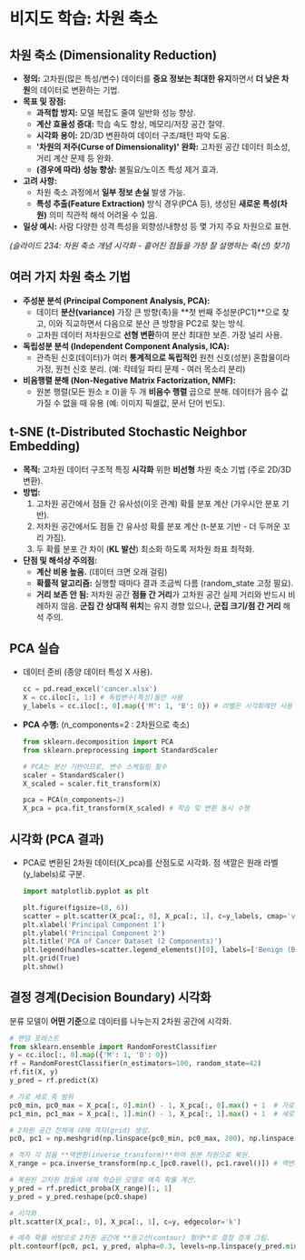 # 비지도 학습: 차원 축소

## 차원 축소 (Dimensionality Reduction)

*   **정의:** 고차원(많은 특성/변수) 데이터를 **중요 정보는 최대한 유지**하면서 **더 낮은 차원**의 데이터로 변환하는 기법.
*   **목표 및 장점:**
    *   **과적합 방지:** 모델 복잡도 줄여 일반화 성능 향상.
    *   **계산 효율성 증대:** 학습 속도 향상, 메모리/저장 공간 절약.
    *   **시각화 용이:** 2D/3D 변환하여 데이터 구조/패턴 파악 도움.
    *   **'차원의 저주(Curse of Dimensionality)' 완화:** 고차원 공간 데이터 희소성, 거리 계산 문제 등 완화.
    *   **(경우에 따라) 성능 향상:** 불필요/노이즈 특성 제거 효과.
*   **고려 사항:**
    *   차원 축소 과정에서 **일부 정보 손실** 발생 가능.
    *   **특성 추출(Feature Extraction)** 방식 경우(PCA 등), 생성된 **새로운 특성(차원)** 의미 직관적 해석 어려울 수 있음.
*   **일상 예시:** 사람 다양한 성격 특성을 외향성/내향성 등 몇 가지 주요 차원으로 표현.

*(슬라이드 234: 차원 축소 개념 시각화 - 흩어진 점들을 가장 잘 설명하는 축(선) 찾기)*

## 여러 가지 차원 축소 기법

*   **주성분 분석 (Principal Component Analysis, PCA):**
    *   데이터 **분산(variance)** 가장 큰 방향(축)을 **첫 번째 주성분(PC1)**으로 찾고, 이와 직교하면서 다음으로 분산 큰 방향을 PC2로 찾는 방식.
    *   고차원 데이터 저차원으로 **선형 변환**하여 분산 최대한 보존. 가장 널리 사용.
*   **독립성분 분석 (Independent Component Analysis, ICA):**
    *   관측된 신호(데이터)가 여러 **통계적으로 독립적인** 원천 신호(성분) 혼합물이라 가정, 원천 신호 분리. (예: 칵테일 파티 문제 - 여러 목소리 분리)
*   **비음행렬 분해 (Non-Negative Matrix Factorization, NMF):**
    *   원본 행렬(모든 원소 ≥ 0)을 두 개 **비음수 행렬** 곱으로 분해. 데이터가 음수 값 가질 수 없을 때 유용 (예: 이미지 픽셀값, 문서 단어 빈도).

## t-SNE (t-Distributed Stochastic Neighbor Embedding)

*   **목적:** 고차원 데이터 구조적 특징 **시각화** 위한 **비선형** 차원 축소 기법 (주로 2D/3D 변환).
*   **방법:**
    1.  고차원 공간에서 점들 간 유사성(이웃 관계) 확률 분포 계산 (가우시안 분포 기반).
    2.  저차원 공간에서도 점들 간 유사성 확률 분포 계산 (t-분포 기반 - 더 두꺼운 꼬리 가짐).
    3.  두 확률 분포 간 차이 (**KL 발산**) 최소화 하도록 저차원 좌표 최적화.
*   **단점 및 해석상 주의점:**
    *   **계산 비용 높음.** (데이터 크면 오래 걸림)
    *   **확률적 알고리즘:** 실행할 때마다 결과 조금씩 다름 (random_state 고정 필요).
    *   **거리 보존 안 됨:** 저차원 공간 **점들 간 거리**가 고차원 공간 실제 거리와 반드시 비례하지 않음. **군집 간 상대적 위치**는 유지 경향 있으나, **군집 크기/점 간 거리** 해석 주의.

## PCA 실습

*   데이터 준비 (종양 데이터 특성 X 사용).
    ```python
    cc = pd.read_excel('cancer.xlsx')
    X = cc.iloc[:, 1:] # 독립변수(특성)들만 사용
    y_labels = cc.iloc[:, 0].map({'M': 1, 'B': 0}) # 라벨은 시각화에만 사용
    ```
*   **PCA 수행:** (n_components=2 : 2차원으로 축소)
    ```python
    from sklearn.decomposition import PCA
    from sklearn.preprocessing import StandardScaler

    # PCA는 분산 기반이므로, 변수 스케일링 필수
    scaler = StandardScaler()
    X_scaled = scaler.fit_transform(X)

    pca = PCA(n_components=2)
    X_pca = pca.fit_transform(X_scaled) # 학습 및 변환 동시 수행
    ```

## 시각화 (PCA 결과)

*   PCA로 변환된 2차원 데이터(X_pca)를 산점도로 시각화. 점 색깔은 원래 라벨(y_labels)로 구분.
    ```python
    import matplotlib.pyplot as plt

    plt.figure(figsize=(8, 6))
    scatter = plt.scatter(X_pca[:, 0], X_pca[:, 1], c=y_labels, cmap='viridis', edgecolor='k', alpha=0.7)
    plt.xlabel('Principal Component 1')
    plt.ylabel('Principal Component 2')
    plt.title('PCA of Cancer Dataset (2 Components)')
    plt.legend(handles=scatter.legend_elements()[0], labels=['Benign (B)', 'Malignant (M)']) # 범례 추가
    plt.grid(True)
    plt.show()
    ```

## 결정 경계(Decision Boundary) 시각화

분류 모델이 **어떤 기준**으로 데이터를 나누는지 2차원 공간에 시각화.

```python
# 랜덤 포레스트
from sklearn.ensemble import RandomForestClassifier
y = cc.iloc[:, 0].map({'M': 1, 'B': 0})
rf = RandomForestClassifier(n_estimators=100, random_state=42)
rf.fit(X, y)
y_pred = rf.predict(X)

# 가로 세로 축 범위
pc0_min, pc0_max = X_pca[:, 0].min() - 1, X_pca[:, 0].max() + 1  # 가로축 범위
pc1_min, pc1_max = X_pca[:, 1].min() - 1, X_pca[:, 1].max() + 1  # 세로축 범위

# 2차원 공간 전체에 대해 격자(grid) 생성.
pc0, pc1 = np.meshgrid(np.linspace(pc0_min, pc0_max, 200), np.linspace(pc1_min, pc1_max, 200)) 

# 격자 각 점을 **역변환(inverse_transform)**하여 원본 차원으로 복원.
X_range = pca.inverse_transform(np.c_[pc0.ravel(), pc1.ravel()]) # 역변환

# 복원된 고차원 점들에 대해 학습된 모델로 예측 확률 계산.
y_pred = rf.predict_proba(X_range)[:, 1]
y_pred = y_pred.reshape(pc0.shape)

# 시각화
plt.scatter(X_pca[:, 0], X_pca[:, 1], c=y, edgecolor='k')

# 예측 확률 바탕으로 2차원 공간에 **등고선(contour) 형태**로 결정 경계 그림.
plt.contourf(pc0, pc1, y_pred, alpha=0.3, levels=np.linspace(y_pred.min(), y_pred.max(), 3))
```